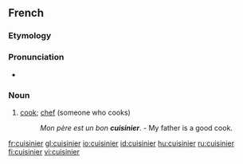 ==French==

===Etymology===
{{suffix|cuisine|ier|lang=fr}}

===Pronunciation===
* {{audio|Fr-cuisinier.ogg|Audio}}

===Noun===
{{fr-noun|m|f=cuisinière}}

# [[cook]]; [[chef]] (someone who cooks)
#:''Mon père est un bon '''cuisinier'''''. - My father is a good cook.

[[fr:cuisinier]]
[[gl:cuisinier]]
[[io:cuisinier]]
[[id:cuisinier]]
[[hu:cuisinier]]
[[ru:cuisinier]]
[[fi:cuisinier]]
[[vi:cuisinier]]